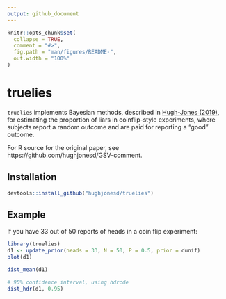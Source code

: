 ```yaml
---
output: github_document
---
```


<!-- README.md is generated from README.Rmd. Please edit that file -->

```r
knitr::opts_chunk$set(
  collapse = TRUE,
  comment = "#>",
  fig.path = "man/figures/README-",
  out.width = "100%"
)
```
# truelies

`truelies` implements Bayesian methods, described in 
[Hugh-Jones (2019)](https://link.springer.com/article/10.1007/s40881-019-00069-x), 
for estimating the proportion of liars in coinflip-style experiments, where
subjects report a random outcome and are paid for reporting a "good" outcome.

For R source for the original paper, see https://github.com/hughjonesd/GSV-comment.

## Installation

``` r
devtools::install_github("hughjonesd/truelies")
```

## Example

If you have 33 out of 50 reports of heads in a coin flip experiment:

```r
library(truelies)
d1 <- update_prior(heads = 33, N = 50, P = 0.5, prior = dunif)
plot(d1)

dist_mean(d1)

# 95% confidence interval, using hdrcde
dist_hdr(d1, 0.95)
```

